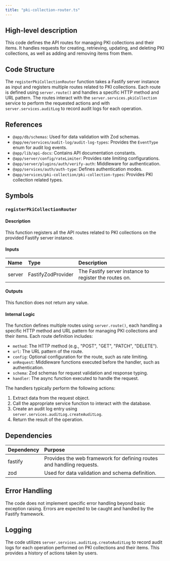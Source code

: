 ```yaml
---
title: "pki-collection-router.ts"
---
```


## High-level description
This code defines the API routes for managing PKI collections and their items. It handles requests for creating, retrieving, updating, and deleting PKI collections, as well as adding and removing items from them.

## Code Structure
The `registerPkiCollectionRouter` function takes a Fastify server instance as input and registers multiple routes related to PKI collections. Each route is defined using `server.route()` and handles a specific HTTP method and URL pattern. The routes interact with the `server.services.pkiCollection` service to perform the requested actions and with `server.services.auditLog` to record audit logs for each operation.

## References
- `@app/db/schemas`: Used for data validation with Zod schemas.
- `@app/ee/services/audit-log/audit-log-types`: Provides the `EventType` enum for audit log events.
- `@app/lib/api-docs`: Contains API documentation constants.
- `@app/server/config/rateLimiter`: Provides rate limiting configurations.
- `@app/server/plugins/auth/verify-auth`: Middleware for authentication.
- `@app/services/auth/auth-type`: Defines authentication modes.
- `@app/services/pki-collection/pki-collection-types`: Provides PKI collection related types.

## Symbols

### `registerPkiCollectionRouter`
#### Description
This function registers all the API routes related to PKI collections on the provided Fastify server instance.

#### Inputs
| Name | Type | Description |
|:-----|:-----|:------------|
| server | FastifyZodProvider | The Fastify server instance to register the routes on. |

#### Outputs
This function does not return any value.

#### Internal Logic
The function defines multiple routes using `server.route()`, each handling a specific HTTP method and URL pattern for managing PKI collections and their items. Each route definition includes:
- `method`: The HTTP method (e.g., "POST", "GET", "PATCH", "DELETE").
- `url`: The URL pattern of the route.
- `config`: Optional configuration for the route, such as rate limiting.
- `onRequest`: Middleware functions executed before the handler, such as authentication.
- `schema`: Zod schemas for request validation and response typing.
- `handler`: The async function executed to handle the request.

The handlers typically perform the following actions:
1. Extract data from the request object.
2. Call the appropriate service function to interact with the database.
3. Create an audit log entry using `server.services.auditLog.createAuditLog`.
4. Return the result of the operation.

## Dependencies
| Dependency | Purpose |
|:-----------|:--------|
| fastify | Provides the web framework for defining routes and handling requests. |
| zod | Used for data validation and schema definition. |

## Error Handling
The code does not implement specific error handling beyond basic exception raising. Errors are expected to be caught and handled by the Fastify framework.

## Logging
The code utilizes `server.services.auditLog.createAuditLog` to record audit logs for each operation performed on PKI collections and their items. This provides a history of actions taken by users.
